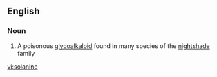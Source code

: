 ==English==

===Noun===
{{wikipedia}}
{{en-noun|-}}

#{{organic compound}} A poisonous [[glycoalkaloid]] found in many species of the [[nightshade]] family

[[vi:solanine]]
